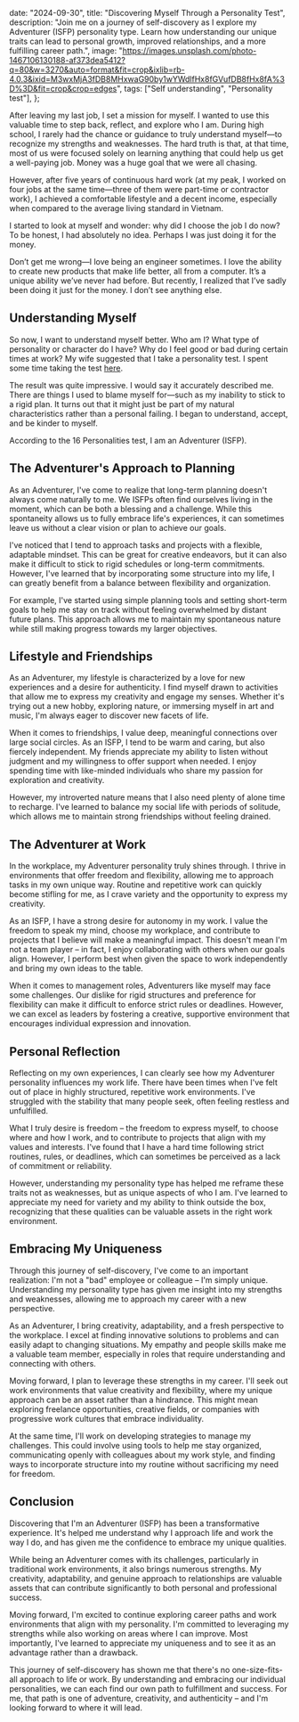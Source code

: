 
  date: "2024-09-30",
  title: "Discovering Myself Through a Personality Test",
  description:
    "Join me on a journey of self-discovery as I explore my Adventurer (ISFP) personality type. Learn how understanding our unique traits can lead to personal growth, improved relationships, and a more fulfilling career path.",
  image:
    "https://images.unsplash.com/photo-1467106130188-af373dea5412?q=80&w=3270&auto=format&fit=crop&ixlib=rb-4.0.3&ixid=M3wxMjA3fDB8MHxwaG90by1wYWdlfHx8fGVufDB8fHx8fA%3D%3D&fit=crop&crop=edges",
  tags: ["Self understanding", "Personality test"],
};


After leaving my last job, I set a mission for myself. I wanted to use this valuable time to step back, reflect, and explore who I am. During high school, I rarely had the chance or guidance to truly understand myself—to recognize my strengths and weaknesses. The hard truth is that, at that time, most of us were focused solely on learning anything that could help us get a well-paying job. Money was a huge goal that we were all chasing.

However, after five years of continuous hard work (at my peak, I worked on four jobs at the same time—three of them were part-time or contractor work), I achieved a comfortable lifestyle and a decent income, especially when compared to the average living standard in Vietnam.

I started to look at myself and wonder: why did I choose the job I do now? To be honest, I had absolutely no idea. Perhaps I was just doing it for the money.

Don’t get me wrong—I love being an engineer sometimes. I love the ability to create new products that make life better, all from a computer. It’s a unique ability we’ve never had before. But recently, I realized that I’ve sadly been doing it just for the money. I don’t see anything else.

## Understanding Myself

So now, I want to understand myself better. Who am I? What type of personality or character do I have? Why do I feel good or bad during certain times at work? My wife suggested that I take a personality test. I spent some time taking the test [here](https://www.16personalities.com/).

The result was quite impressive. I would say it accurately described me. There are things I used to blame myself for—such as my inability to stick to a rigid plan. It turns out that it might just be part of my natural characteristics rather than a personal failing. I began to understand, accept, and be kinder to myself.

According to the 16 Personalities test, I am an Adventurer (ISFP).

## The Adventurer's Approach to Planning

As an Adventurer, I've come to realize that long-term planning doesn't always come naturally to me. We ISFPs often find ourselves living in the moment, which can be both a blessing and a challenge. While this spontaneity allows us to fully embrace life's experiences, it can sometimes leave us without a clear vision or plan to achieve our goals.

I've noticed that I tend to approach tasks and projects with a flexible, adaptable mindset. This can be great for creative endeavors, but it can also make it difficult to stick to rigid schedules or long-term commitments. However, I've learned that by incorporating some structure into my life, I can greatly benefit from a balance between flexibility and organization.

For example, I've started using simple planning tools and setting short-term goals to help me stay on track without feeling overwhelmed by distant future plans. This approach allows me to maintain my spontaneous nature while still making progress towards my larger objectives.

## Lifestyle and Friendships

As an Adventurer, my lifestyle is characterized by a love for new experiences and a desire for authenticity. I find myself drawn to activities that allow me to express my creativity and engage my senses. Whether it's trying out a new hobby, exploring nature, or immersing myself in art and music, I'm always eager to discover new facets of life.

When it comes to friendships, I value deep, meaningful connections over large social circles. As an ISFP, I tend to be warm and caring, but also fiercely independent. My friends appreciate my ability to listen without judgment and my willingness to offer support when needed. I enjoy spending time with like-minded individuals who share my passion for exploration and creativity.

However, my introverted nature means that I also need plenty of alone time to recharge. I've learned to balance my social life with periods of solitude, which allows me to maintain strong friendships without feeling drained.

## The Adventurer at Work

In the workplace, my Adventurer personality truly shines through. I thrive in environments that offer freedom and flexibility, allowing me to approach tasks in my own unique way. Routine and repetitive work can quickly become stifling for me, as I crave variety and the opportunity to express my creativity.

As an ISFP, I have a strong desire for autonomy in my work. I value the freedom to speak my mind, choose my workplace, and contribute to projects that I believe will make a meaningful impact. This doesn't mean I'm not a team player – in fact, I enjoy collaborating with others when our goals align. However, I perform best when given the space to work independently and bring my own ideas to the table.

When it comes to management roles, Adventurers like myself may face some challenges. Our dislike for rigid structures and preference for flexibility can make it difficult to enforce strict rules or deadlines. However, we can excel as leaders by fostering a creative, supportive environment that encourages individual expression and innovation.

## Personal Reflection

Reflecting on my own experiences, I can clearly see how my Adventurer personality influences my work life. There have been times when I've felt out of place in highly structured, repetitive work environments. I've struggled with the stability that many people seek, often feeling restless and unfulfilled.

What I truly desire is freedom – the freedom to express myself, to choose where and how I work, and to contribute to projects that align with my values and interests. I've found that I have a hard time following strict routines, rules, or deadlines, which can sometimes be perceived as a lack of commitment or reliability.

However, understanding my personality type has helped me reframe these traits not as weaknesses, but as unique aspects of who I am. I've learned to appreciate my need for variety and my ability to think outside the box, recognizing that these qualities can be valuable assets in the right work environment.

## Embracing My Uniqueness

Through this journey of self-discovery, I've come to an important realization: I'm not a "bad" employee or colleague – I'm simply unique. Understanding my personality type has given me insight into my strengths and weaknesses, allowing me to approach my career with a new perspective.

As an Adventurer, I bring creativity, adaptability, and a fresh perspective to the workplace. I excel at finding innovative solutions to problems and can easily adapt to changing situations. My empathy and people skills make me a valuable team member, especially in roles that require understanding and connecting with others.

Moving forward, I plan to leverage these strengths in my career. I'll seek out work environments that value creativity and flexibility, where my unique approach can be an asset rather than a hindrance. This might mean exploring freelance opportunities, creative fields, or companies with progressive work cultures that embrace individuality.

At the same time, I'll work on developing strategies to manage my challenges. This could involve using tools to help me stay organized, communicating openly with colleagues about my work style, and finding ways to incorporate structure into my routine without sacrificing my need for freedom.

## Conclusion

Discovering that I'm an Adventurer (ISFP) has been a transformative experience. It's helped me understand why I approach life and work the way I do, and has given me the confidence to embrace my unique qualities.

While being an Adventurer comes with its challenges, particularly in traditional work environments, it also brings numerous strengths. My creativity, adaptability, and genuine approach to relationships are valuable assets that can contribute significantly to both personal and professional success.

Moving forward, I'm excited to continue exploring career paths and work environments that align with my personality. I'm committed to leveraging my strengths while also working on areas where I can improve. Most importantly, I've learned to appreciate my uniqueness and to see it as an advantage rather than a drawback.

This journey of self-discovery has shown me that there's no one-size-fits-all approach to life or work. By understanding and embracing our individual personalities, we can each find our own path to fulfillment and success. For me, that path is one of adventure, creativity, and authenticity – and I'm looking forward to where it will lead.
